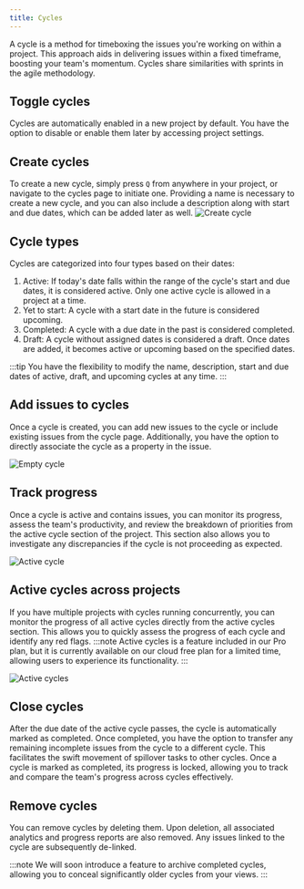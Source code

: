 ```yaml
---
title: Cycles
---
```

A cycle is a method for timeboxing the issues you're working on within a project. This approach aids in delivering issues within a fixed timeframe, boosting your team's momentum. Cycles share similarities with sprints in the agile methodology.

## Toggle cycles

Cycles are automatically enabled in a new project by default. You have the option to disable or enable them later by accessing project settings.

## Create cycles

To create a new cycle, simply press `Q` from anywhere in your project, or navigate to the cycles page to initiate one. Providing a name is necessary to create a new cycle, and you can also include a description along with start and due dates, which can be added later as well.
![Create cycle](https://media.docs.plane.so/cycles/create-cycles.png) 

## Cycle types

Cycles are categorized into four types based on their dates:

1. Active: If today's date falls within the range of the cycle's start and due dates, it is considered active. Only one active cycle is allowed in a project at a time.
2. Yet to start: A cycle with a start date in the future is considered upcoming.
3. Completed: A cycle with a due date in the past is considered completed.
4. Draft: A cycle without assigned dates is considered a draft. Once dates are added, it becomes active or upcoming based on the specified dates.

:::tip
You have the flexibility to modify the name, description, start and due dates of active, draft, and upcoming cycles at any time.
:::

## Add issues to cycles

Once a cycle is created, you can add new issues to the cycle or include existing issues from the cycle page. Additionally, you have the option to directly associate the cycle as a property in the issue.

![Empty cycle](https://media.docs.plane.so/cycles/cycle-empty-state.png)

## Track progress

Once a cycle is active and contains issues, you can monitor its progress, assess the team's productivity, and review the breakdown of priorities from the active cycle section of the project. This section also allows you to investigate any discrepancies if the cycle is not proceeding as expected.

![Active cycle](https://media.docs.plane.so/cycles/active-cycle-ui.png)

## Active cycles across projects
If you have multiple projects with cycles running concurrently, you can monitor the progress of all active cycles directly from the active cycles section. This allows you to quickly assess the progress of each cycle and identify any red flags.
:::note 
Active cycles is a feature included in our Pro plan, but it is currently available on our cloud free plan for a limited time, allowing users to experience its functionality.
:::

![Active cycles](https://media.docs.plane.so/cycles/active-cycles-ui.png)
## Close cycles

After the due date of the active cycle passes, the cycle is automatically marked as completed. Once completed, you have the option to transfer any remaining incomplete issues from the cycle to a different cycle. This facilitates the swift movement of spillover tasks to other cycles. Once a cycle is marked as completed, its progress is locked, allowing you to track and compare the team's progress across cycles effectively.

## Remove cycles

You can remove cycles by deleting them. Upon deletion, all associated analytics and progress reports are also removed. Any issues linked to the cycle are subsequently de-linked.

:::note 
We will soon introduce a feature to archive completed cycles, allowing you to conceal significantly older cycles from your views.
:::